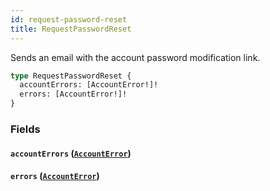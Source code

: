 ```yaml
---
id: request-password-reset
title: RequestPasswordReset
---
```


Sends an email with the account password modification link.

```graphql
type RequestPasswordReset {
  accountErrors: [AccountError!]!
  errors: [AccountError!]!
}
```

### Fields

#### `accountErrors` ([`AccountError`](../../../developer/api-reference/objects/account-error))

#### `errors` ([`AccountError`](../../../developer/api-reference/objects/account-error))
